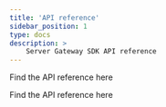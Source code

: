 ```yaml
---
title: 'API reference'
sidebar_position: 1
type: docs
description: >
    Server Gateway SDK API reference
---
```





<APIReference />

<PlatformWrapper platform="linux-java">

Find the API reference <Link to="{{CGATE_SDK_API_JAVA}}/index.html">here</Link>

</PlatformWrapper>


<PlatformWrapper platform="linux-cpp">

Find the API reference <Link to="{{CGATE_SDK_API_CPP}}/index.html">here</Link>

</PlatformWrapper>

